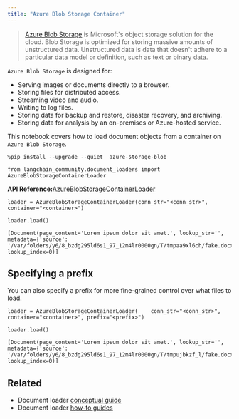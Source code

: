 ```yaml
---
title: "Azure Blob Storage Container"
---
```


> [Azure Blob Storage](https://learn.microsoft.com/en-us/azure/storage/blobs/storage-blobs-introduction) is Microsoft's object storage solution for the cloud. Blob Storage is optimized for storing massive amounts of unstructured data. Unstructured data is data that doesn't adhere to a particular data model or definition, such as text or binary data.

`Azure Blob Storage` is designed for:

* Serving images or documents directly to a browser.
* Storing files for distributed access.
* Streaming video and audio.
* Writing to log files.
* Storing data for backup and restore, disaster recovery, and archiving.
* Storing data for analysis by an on-premises or Azure-hosted service.

This notebook covers how to load document objects from a container on `Azure Blob Storage`.

```
%pip install --upgrade --quiet  azure-storage-blob
```

```
from langchain_community.document_loaders import AzureBlobStorageContainerLoader
```

**API Reference:**[AzureBlobStorageContainerLoader](https://python.langchain.com/api_reference/community/document_loaders/langchain_community.document_loaders.azure_blob_storage_container.AzureBlobStorageContainerLoader.html)

```
loader = AzureBlobStorageContainerLoader(conn_str="<conn_str>", container="<container>")
```

```
loader.load()
```

```
[Document(page_content='Lorem ipsum dolor sit amet.', lookup_str='', metadata={'source': '/var/folders/y6/8_bzdg295ld6s1_97_12m4lr0000gn/T/tmpaa9xl6ch/fake.docx'}, lookup_index=0)]
```

## Specifying a prefix

You can also specify a prefix for more fine-grained control over what files to load.

```
loader = AzureBlobStorageContainerLoader(    conn_str="<conn_str>", container="<container>", prefix="<prefix>")
```

```
loader.load()
```

```
[Document(page_content='Lorem ipsum dolor sit amet.', lookup_str='', metadata={'source': '/var/folders/y6/8_bzdg295ld6s1_97_12m4lr0000gn/T/tmpujbkzf_l/fake.docx'}, lookup_index=0)]
```

## Related

* Document loader [conceptual guide](/src/oss/concepts/document_loaders)
* Document loader [how-to guides](/src/oss/how_to/#document-loaders)
